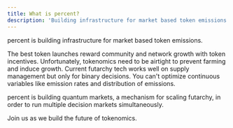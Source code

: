 ```yaml
---
title: What is percent?
description: 'Building infrastructure for market based token emissions'
---
```


percent is building infrastructure for market based token emissions.

The best token launches reward community and network growth with token incentives. Unfortunately, tokenomics need to be airtight to prevent farming and induce growth. Current futarchy tech works well on supply management but only for binary decisions. You can't optimize continuous variables like emission rates and distribution of emissions.

percent is building quantum markets, a mechanism for scaling futarchy, in order to run multiple decision markets simultaneously.

Join us as we build the future of tokenomics.
